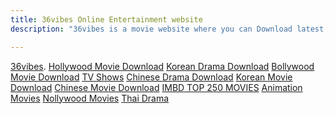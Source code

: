 ```yaml
---
title: 36vibes Online Entertainment website
description: "36vibes is a movie website where you can Download latest, Hollywood Movie, Korean Drama, Hollywood Tv show, Bollywood Movie, Nollywood Movie, Chinese Movie, Subtitles with Quality HD Video."

---
```

[36vibes](https://www.the36vibes.com/).
[Hollywood Movie Download]([https://www.the36vibes.com/](https://www.the36vibes.com/category/movies/))
[Korean Drama Download]([https://www.the36vibes.com/](https://www.the36vibes.com/category/korean-drama/))
[Bollywood Movie Download]([https://www.the36vibes.com/](https://www.the36vibes.com/category/bollywood-movie/))
[TV Shows]([https://www.the36vibes.com/](https://www.the36vibes.com/category/tvseries/))
[Chinese Drama Download]([https://www.the36vibes.com/](https://www.the36vibes.com/category/chinese-drama/))
[Korean Movie Download]([https://www.the36vibes.com/](https://www.the36vibes.com/category/korean-movie/))
[Chinese Movie Download]([https://www.the36vibes.com/](https://www.the36vibes.com/category/chinese-movie/))
[IMBD TOP 250 MOVIES]([https://www.the36vibes.com/](https://www.the36vibes.com/imdb-top-250-movies-m-2964/))
[Animation Movies]([https://www.the36vibes.com/](https://www.the36vibes.com/category/animation-catoon-movie/))
[Nollywood Movies]([https://www.the36vibes.com/](https://www.the36vibes.com/category/latest-nollywood-movies/))
[Thai Drama]([https://www.the36vibes.com/](https://www.the36vibes.com/category/thai-drama/))
